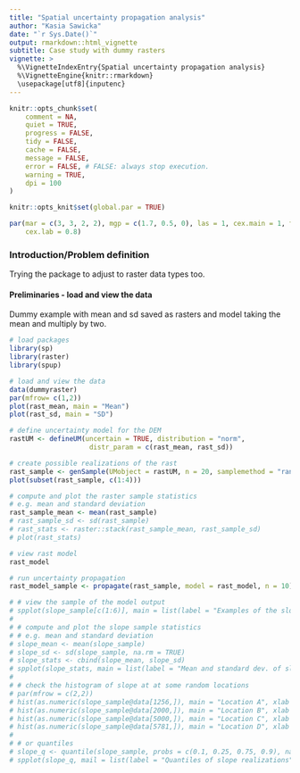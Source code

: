 ```yaml
---
title: "Spatial uncertainty propagation analysis"
author: "Kasia Sawicka"
date: "`r Sys.Date()`"
output: rmarkdown::html_vignette
subtitle: Case study with dummy rasters
vignette: >
  %\VignetteIndexEntry{Spatial uncertainty propagation analysis}
  %\VignetteEngine{knitr::rmarkdown}
  \usepackage[utf8]{inputenc}
---
```



```r
knitr::opts_chunk$set(
    comment = NA,
    quiet = TRUE,
    progress = FALSE,
    tidy = FALSE,
    cache = FALSE,
    message = FALSE,
    error = FALSE, # FALSE: always stop execution.
    warning = TRUE,
    dpi = 100
)
```

```r
knitr::opts_knit$set(global.par = TRUE)
```

```r
par(mar = c(3, 3, 2, 2), mgp = c(1.7, 0.5, 0), las = 1, cex.main = 1, tcl = -0.2, cex.axis = 0.8,
    cex.lab = 0.8)
```


### Introduction/Problem definition

Trying the package to adjust to raster data types too.
<br>


#### Preliminaries - load and view the data

Dummy example with mean and sd saved as rasters and model taking the mean and multiply by two.


```r

# load packages
library(sp)
library(raster)
library(spup)

# load and view the data
data(dummyraster)
par(mfrow= c(1,2))
plot(rast_mean, main = "Mean")
plot(rast_sd, main = "SD")

# define uncertainty model for the DEM
rastUM <- defineUM(uncertain = TRUE, distribution = "norm",
                    distr_param = c(rast_mean, rast_sd))

# create possible realizations of the rast
rast_sample <- genSample(UMobject = rastUM, n = 20, samplemethod = "randomSampling", asList=FALSE)
plot(subset(rast_sample, c(1:4)))

# compute and plot the raster sample statistics
# e.g. mean and standard deviation
rast_sample_mean <- mean(rast_sample)
# rast_sample_sd <- sd(rast_sample)
# rast_stats <- raster::stack(rast_sample_mean, rast_sample_sd)
# plot(rast_stats)

# view rast model
rast_model

# run uncertainty propagation
rast_model_sample <- propagate(rast_sample, model = rast_model, n = 10)

# # view the sample of the model output
# spplot(slope_sample[c(1:6)], main = list(label = "Examples of the slope realizations", cex = 1))
# 
# # compute and plot the slope sample statistics
# # e.g. mean and standard deviation
# slope_mean <- mean(slope_sample)
# slope_sd <- sd(slope_sample, na.rm = TRUE)
# slope_stats <- cbind(slope_mean, slope_sd)
# spplot(slope_stats, main = list(label = "Mean and standard dev. of slope realizations", cex = 1))
# 
# # check the histogram of slope at at some random locations
# par(mfrow = c(2,2))
# hist(as.numeric(slope_sample@data[1256,]), main = "Location A", xlab = "Slope")
# hist(as.numeric(slope_sample@data[2000,]), main = "Location B", xlab = "Slope")
# hist(as.numeric(slope_sample@data[5000,]), main = "Location C", xlab = "Slope")
# hist(as.numeric(slope_sample@data[5781,]), main = "Location D", xlab = "Slope")
# 
# # or quantiles
# slope_q <- quantile(slope_sample, probs = c(0.1, 0.25, 0.75, 0.9), na.rm = TRUE)
# spplot(slope_q, mail = list(label = "Quantiles of slope realizations", cex = 1))

```

<br>
